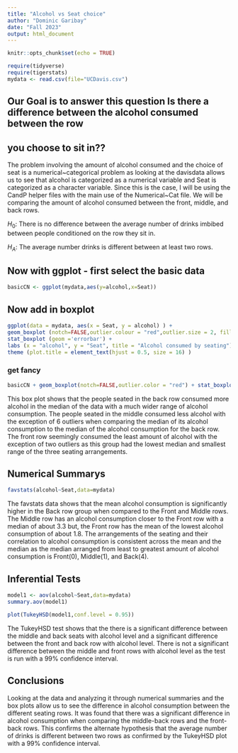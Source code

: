 ```yaml
---
title: "Alcohol vs Seat choice"
author: "Dominic Garibay"
date: "Fall 2023"
output: html_document
---
```


```r
knitr::opts_chunk$set(echo = TRUE)
```

```r
require(tidyverse)
require(tigerstats)
mydata <- read.csv(file="UCDavis.csv")
```
## Our Goal is to answer this question Is there a difference between the alcohol consumed between the row
## you choose to sit in??


The problem involving the amount of alcohol consumed and the choice of seat is a numerical~categorical problem as looking at the davisdata allows us to see that alcohol is categorized as a numerical variable and Seat is categorized as a character variable. Since this is the case, I will be using the CandP helper files with the main use of the Numerical~Cat file. We will be comparing the amount of alcohol consumed between the front, middle, and back rows.

$H_0$: There is no difference between the average number of drinks imbibed between people conditioned on the row they sit in.

$H_A$: The average number drinks is different between at least two rows. 


## Now with ggplot - first select the basic data

```r
basicCN <- ggplot(mydata,aes(y=alcohol,x=Seat))
```
## Now add in boxplot

``` r
ggplot(data = mydata, aes(x = Seat, y = alcohol) ) +
geom_boxplot (notch=FALSE,outlier.colour = "red",outlier.size = 2, fill = "darkgray") +
stat_boxplot (geom ='errorbar') +
labs (x = "alcohol", y = "Seat", title = "Alcohol consumed by seating") +
theme (plot.title = element_text(hjust = 0.5, size = 16) )
```
  
  
### get fancy  

```r
basicCN + geom_boxplot(notch=FALSE,outlier.color = "red") + stat_boxplot(geom ='errorbar') + labs(title="Fancy notch boxplot \n with 2 lines")
```

This box plot shows that the people seated in the back row consumed more alcohol in the median of the data with a much wider range of alcohol consumption. The people seated in the middle consumed less alcohol with the exception of 6 outliers when comparing the median of its alcohol consumption to the median of the alcohol consumption for the back row. The front row seemingly consumed the least amount of alcohol with the exception of two outliers as this group had the lowest median and smallest range of the three seating arrangements.

## Numerical Summarys 

``` r
favstats(alcohol~Seat,data=mydata)
```

The favstats data shows that the mean alcohol consumption is significantly higher in the Back row group when compared to the Front and Middle rows. The Middle row has an alcohol consumption closer to the Front row with a median of about 3.3 but, the Front row has the mean of the lowest alcohol consumption of about 1.8. The arrangements of the seating and their correlation to alcohol consumption is consistent across the mean and the median as the median arranged from least to greatest amount of alcohol consumption is Front(0), Middle(1), and Back(4).

## Inferential Tests

``` r
model1 <- aov(alcohol~Seat,data=mydata)
summary.aov(model1)
```

```r
plot(TukeyHSD(model1,conf.level = 0.95))
```

The TukeyHSD  test shows that the there is a significant difference between the middle and back seats with alcohol level and a significant difference between the front and back row with alcohol level. There is not a significant difference between the middle and front rows with alcohol level as the test is run with a 99% confidence interval.


## Conclusions

Looking at the data and analyzing it through numerical summaries and the box plots allow us to see the difference in alcohol consumption between the different seating rows. It was found that there was a significant difference in alcohol consumption when comparing the middle-back rows and the front-back rows. This confirms the alternate hypothesis that the average number of drinks is different between two rows as confirmed by the TukeyHSD plot with a 99% confidence interval.
